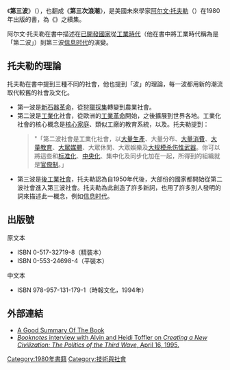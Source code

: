 {{unreferenced|time=2016-06-30T04:56:34+00:00}}
{{noteTA
|1=zh-cn:阿尔文·托夫勒;zh-tw:艾文·托佛勒;
|2=zh-cn:权力的转移;zh-tw:大未來;}}
{{Infobox book | <!-- See Wikipedia:WikiProject_Novels or Wikipedia:WikiProject_Books -->
| name = 第三波
| title_orig = The Third Wave
| translator =
<!--| image = Bookcover of The Third Wave.jpg
| caption = 平裝本封面 -->
| author = [[阿尔文·托夫勒|阿尔文·托夫勒]]
| illustrator =
| cover_artist =
| country = 美國
| language = 英文
| series =
| genre = [[社會科學|社會科學]]、[[歷史|歷史]]、[[未來學|未來學]]
| publisher = {{le|Bantam Books|Bantam Books}}（美國）
| release_date = 1980
| media_type = [[精裝書|精裝書]]、[[平裝本|平裝本]]
| pages =
| isbn = ISBN 0-517-32719-8 (hardcover), ISBN 0-553-24698-4 (paperback)
| preceded_by = 《{{le|未來的衝擊|Future Shock}}》
| followed_by =《{{le|大未來|Powershift: Knowledge, Wealth and Violence at the Edge of the 21st Century}}》
}}

《'''第三波'''》（{{lang-en|''The Third Wave''}}），也翻成《'''第三次浪潮'''》，是美國未來學家[[阿尔文·托夫勒|阿尔文·托夫勒]]（{{lang|en|Alvin Toffler}}）在1980年出版的書，為《{{le|未來的衝擊|Future Shock}}》之續集。

阿尔文·托夫勒在書中描述在[[已開發國家|已開發國家]]從[[工業時代|工業時代]]（他在書中將工業時代稱為是「第二波」）到第三波[[信息时代|信息时代]]的演變。

==托夫勒的理論==
托夫勒在書中提到三種不同的社會，他也提到「波」的理論，每一波都用新的潮流取代較舊的社會及文化。
* 第一波是[[新石器革命|新石器革命]]，從[[狩獵採集|狩獵採集]]轉變到農業社會。
* 第二波是[[工業化|工業化]]社會，從歐洲的[[工業革命|工業革命]]開始，之後擴展到世界各地。工業化社會的核心概念是[[核心家庭|核心家庭]]、類似工廠的教育系統，以及{{le|公司組織|corporation}}。托夫勒提到：<blockquote>"「第二波社會是工業化社會，以[[大量生產|大量生產]]、大量分布、[[消費主義|大量消費]]、[[义务教育|大量教育]]、[[大眾媒體|大眾媒體]]、大眾休閒、大眾娛樂及[[大规模杀伤性武器|大规模杀伤性武器]]。你可以將這些和[[标准化|标准化]]、[[中央集权|中央化]]、集中化及同步化加在一起，所得到的組織就是[[官僚制|官僚制]]。」</blockquote>
* 第三波是[[後工業社會|後工業社會]]，托夫勒認為自1950年代後，大部份的國家都開始從第二波社會進入第三波社會。托夫勒為此創造了許多新詞，也用了許多別人發明的詞來描述此一概念，例如[[信息时代|信息时代]]。
==出版號==
;原文本
* ISBN 0-517-32719-8（精裝本）
* ISBN 0-553-24698-4（平裝本）
;中文本
*ISBN 978-957-131-179-1（時報文化，1994年）

==外部連結==
* [http://www.criticalthink.info/Phil1301/Wave3lec.htm A Good Summary Of The Book] {{Wayback|url=http://www.criticalthink.info/Phil1301/Wave3lec.htm |date=20160622102732 }}
*[https://web.archive.org/web/20160326110547/http://www.booknotes.org/Watch/63955-1/Alvin+Toffler.aspx ''Booknotes'' interview with Alvin and Heidi Toffler on ''Creating a New Civilization: The Politics of the Third Wave'', April 16, 1995.]

[[Category:1980年書籍|Category:1980年書籍]]
[[Category:技術與社會|Category:技術與社會]]